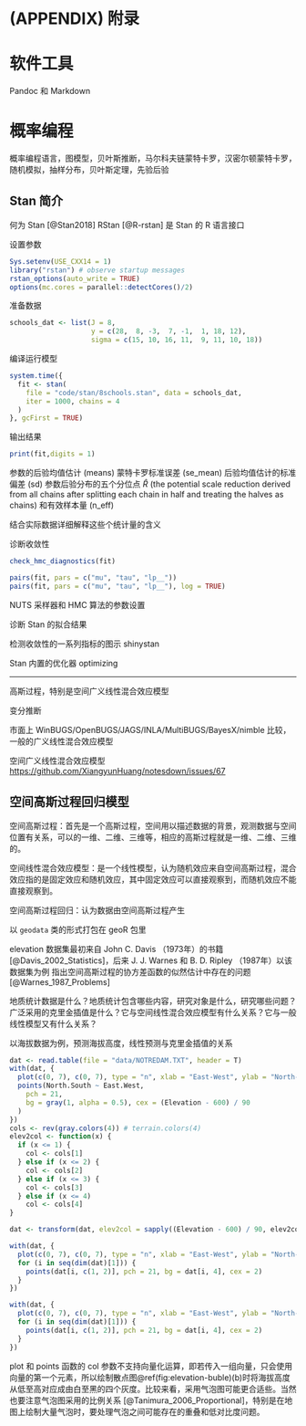 \cleardoublepage 

# (APPENDIX) 附录 {-}

# 软件工具 {#softwares}

Pandoc 和 Markdown

# 概率编程 {#probabilistic-programming-language}

概率编程语言，图模型，贝叶斯推断，马尔科夫链蒙特卡罗，汉密尔顿蒙特卡罗，随机模拟，抽样分布，贝叶斯定理，先验后验

## Stan 简介 {#intro-stan}

何为 Stan [@Stan2018] RStan [@R-rstan] 是 Stan 的 R 语言接口

设置参数

```r
Sys.setenv(USE_CXX14 = 1)
library("rstan") # observe startup messages
rstan_options(auto_write = TRUE)
options(mc.cores = parallel::detectCores()/2)
```

准备数据

```r
schools_dat <- list(J = 8, 
                    y = c(28,  8, -3,  7, -1,  1, 18, 12),
                    sigma = c(15, 10, 16, 11,  9, 11, 10, 18))
```

编译运行模型

```r
system.time({
  fit <- stan(
    file = "code/stan/8schools.stan", data = schools_dat,
    iter = 1000, chains = 4
  )
}, gcFirst = TRUE)
```

输出结果

```r
print(fit,digits = 1)
```

参数的后验均值估计 (means) 蒙特卡罗标准误差 (se\_mean) 后验均值估计的标准偏差 (sd) 参数后验分布的五个分位点 $\hat{R}$ (the potential scale reduction derived from all chains after splitting each chain in half and treating the halves as chains) 和有效样本量 (n\_eff)


[结合实际数据详细解释这些个统计量的含义]{.todo}

诊断收敛性

```r
check_hmc_diagnostics(fit)
```

```r
pairs(fit, pars = c("mu", "tau", "lp__"))
pairs(fit, pars = c("mu", "tau", "lp__"), log = TRUE)
```

[NUTS 采样器和 HMC 算法的参数设置]{.todo}

[诊断 Stan 的拟合结果]{.todo}

检测收敛性的一系列指标的图示 shinystan

[Stan 内置的优化器 optimizing]{.todo}




---

高斯过程，特别是空间广义线性混合效应模型

变分推断

市面上 WinBUGS/OpenBUGS/JAGS/INLA/MultiBUGS/BayesX/nimble 比较，一般的广义线性混合效应模型

空间广义线性混合效应模型 <https://github.com/XiangyunHuang/notesdown/issues/67>


## 空间高斯过程回归模型 {#spatial-gaussian-processes-regression-model}

空间高斯过程：首先是一个高斯过程，空间用以描述数据的背景，观测数据与空间位置有关系，可以的一维、二维、三维等，相应的高斯过程就是一维、二维、三维的。

空间线性混合效应模型：是一个线性模型，认为随机效应来自空间高斯过程，混合效应指的是固定效应和随机效应，其中固定效应可以直接观察到，而随机效应不能直接观察到。

空间高斯过程回归：认为数据由空间高斯过程产生

以 `geodata` 类的形式打包在 geoR 包里

elevation 数据集最初来自 John C. Davis （1973年）的书籍 [@Davis_2002_Statistics]，后来 J. J. Warnes 和 B. D. Ripley （1987年）以该数据集为例 指出空间高斯过程的协方差函数的似然估计中存在的问题 [@Warnes_1987_Problems]

地质统计数据是什么？地质统计包含哪些内容，研究对象是什么，研究哪些问题？广泛采用的克里金插值是什么？它与空间线性混合效应模型有什么关系？它与一般线性模型又有什么关系？

以海拔数据为例，预测海拔高度，线性预测与克里金插值的关系

```r
dat <- read.table(file = "data/NOTREDAM.TXT", header = T)
with(dat, {
  plot(c(0, 7), c(0, 7), type = "n", xlab = "East-West", ylab = "North-South")
  points(North.South ~ East.West,
    pch = 21,
    bg = gray(1, alpha = 0.5), cex = (Elevation - 600) / 90
  )
})
cols <- rev(gray.colors(4)) # terrain.colors(4)
elev2col <- function(x) {
  if (x <= 1) {
    col <- cols[1]
  } else if (x <= 2) {
    col <- cols[2]
  } else if (x <= 3) {
    col <- cols[3]
  } else if (x <= 4) 
    col <- cols[4]
}

dat <- transform(dat, elev2col = sapply((Elevation - 600) / 90, elev2col, USE.NAMES = TRUE))

with(dat, {
  plot(c(0, 7), c(0, 7), type = "n", xlab = "East-West", ylab = "North-South")
  for (i in seq(dim(dat)[1])) {
    points(dat[i, c(1, 2)], pch = 21, bg = dat[i, 4], cex = 2)
  }
})

with(dat, {
  plot(c(0, 7), c(0, 7), type = "n", xlab = "East-West", ylab = "North-South")
  for (i in seq(dim(dat)[1])) {
    points(dat[i, c(1, 2)], pch = 21, bg = dat[i, 4], cex = 2)
  }
})
```

plot 和 points 函数的 col 参数不支持向量化运算，即若传入一组向量，只会使用向量的第一个元素，所以绘制散点图\@ref(fig:elevation-buble)(b)时将海拔高度从低至高对应成由白至黑的四个灰度。比较来看，采用气泡图可能更合适些。当然也要注意气泡图采用的比例关系 [@Tanimura_2006_Proportional]，特别是在地图上绘制大量气泡时，要处理气泡之间可能存在的重叠和低对比度问题。


